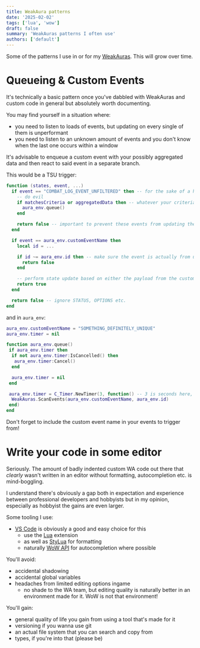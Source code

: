 ```yaml
---
title: WeakAura patterns
date: '2025-02-02'
tags: ['lua', 'wow']
draft: false
summary: 'WeakAuras patterns I often use'
authors: ['default']
---
```


Some of the patterns I use in or for my [WeakAuras](https://weakauras.wtf/). This will grow over time.

# Queueing & Custom Events

It's technically a basic pattern once you've dabbled with WeakAuras and custom code in general but absolutely worth documenting.

You may find yourself in a situation where:

- you need to listen to loads of events, but updating on every single of them is unperformant
- you need to listen to an unknown amount of events and you don't know when the last one occurs within a window

It's advisable to enqueue a custom event with your possibly aggregated data and then react to said event in a separate branch.

This would be a TSU trigger:

```lua
function (states, event, ...)
  if event == "COMBAT_LOG_EVENT_UNFILTERED" then -- for the sake of a high-frequency example
    -- do evil
    if matchesCriteria or aggregatedData then -- whatever your criteria are
      aura_env.queue()
    end

    return false -- important to prevent these events from updating the aura
  end

  if event == aura_env.customEventName then
    local id = ...

    if id ~= aura_env.id then -- make sure the event is actually from us
      return false
    end

    -- perform state update based on either the payload from the custom event or aggregated data
    return true
  end

  return false -- ignore STATUS, OPTIONS etc.
end
```

and in `aura_env`:

```lua
aura_env.customEventName = "SOMETHING_DEFINITELY_UNIQUE"
aura_env.timer = nil

function aura_env.queue()
 if aura_env.timer then
  if not aura_env.timer:IsCancelled() then
   aura_env.timer:Cancel()
  end

  aura_env.timer = nil
 end

 aura_env.timer = C_Timer.NewTimer(3, function() -- 3 is seconds here, whatever you need
  WeakAuras.ScanEvents(aura_env.customEventName, aura_env.id)
 end)
end
```

Don't forget to include the custom event name in your events to trigger from!

# Write your code in some editor

Seriously. The amount of badly indented custom WA code out there that _clearly_ wasn't written in an editor without formatting, autocompletion etc. is mind-boggling.

I understand there's obviously a gap both in expectation and experience between professional developers and hobbyists but in my opinion, especially as hobbyist the gains are even larger.

Some tooling I use:

- [VS Code](https://code.visualstudio.com/) is obviously a good and easy choice for this
  - use the [Lua](https://marketplace.visualstudio.com/items?itemName=sumneko.lua) extension
  - as well as [StyLua](https://marketplace.visualstudio.com/items?itemName=JohnnyMorganz.stylua) for formatting
  - naturally [WoW API](https://marketplace.visualstudio.com/items?itemName=ketho.wow-api) for autocompletion where possible

You'll avoid:

- accidental shadowing
- accidental global variables
- headaches from limited editing options ingame
  - no shade to the WA team, but editing quality is naturally better in an environment made for it. WoW is not that environment!

You'll gain:

- general quality of life you gain from using a tool that's made for it
- versioning if you wanna use git
- an actual file system that you can search and copy from
- types, if you're into that (please be)
